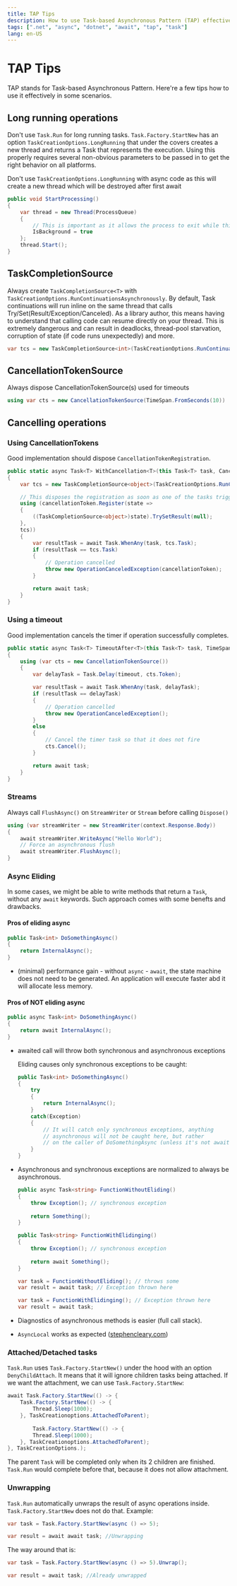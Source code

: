 ```yaml
---
title: TAP Tips
description: How to use Task-based Asynchronous Pattern (TAP) effectively
tags: [".net", "async", "dotnet", "await", "tap", "task"]
lang: en-US
---
```



# TAP Tips

TAP stands for Task-based Asynchronous Pattern. Here're a few tips how to
use it effectively in some scenarios.

## Long running operations

Don't use `Task.Run` for long running tasks. `Task.Factory.StartNew` has an
option `TaskCreationOptions.LongRunning` that under the covers creates a new
thread and returns a Task that represents the  execution. Using this properly
requires several non-obvious parameters to be  passed in to get the right
behavior on all platforms.

Don't use `TaskCreationOptions.LongRunning` with async code as this will create
a new thread which will be destroyed after first await

```csharp
public void StartProcessing()
{
    var thread = new Thread(ProcessQueue) 
    {
        // This is important as it allows the process to exit while this thread is running
        IsBackground = true
    };
    thread.Start();
}
```

## TaskCompletionSource

Always create `TaskCompletionSource<T>` with
`TaskCreationOptions.RunContinuationsAsynchronously`. By default, Task
continuations will run inline on the same thread that calls
Try/Set(Result/Exception/Canceled). As a library author, this means having to
understand that calling code can resume directly on your thread. This is
extremely dangerous and can result in deadlocks, thread-pool starvation,
corruption of state (if code runs unexpectedly) and more.

```csharp
var tcs = new TaskCompletionSource<int>(TaskCreationOptions.RunContinuationsAsynchronously);
```

## CancellationTokenSource

Always dispose CancellationTokenSource(s) used for timeouts

```csharp
using var cts = new CancellationTokenSource(TimeSpan.FromSeconds(10))
```

## Cancelling operations

### Using CancellationTokens

Good implementation should dispose `CancellationTokenRegistration`.

```csharp
public static async Task<T> WithCancellation<T>(this Task<T> task, CancellationToken cancellationToken)
{
    var tcs = new TaskCompletionSource<object>(TaskCreationOptions.RunContinuationsAsynchronously);

    // This disposes the registration as soon as one of the tasks trigger
    using (cancellationToken.Register(state =>
    {
        ((TaskCompletionSource<object>)state).TrySetResult(null);
    },
    tcs))
    {
        var resultTask = await Task.WhenAny(task, tcs.Task);
        if (resultTask == tcs.Task)
        {
            // Operation cancelled
            throw new OperationCanceledException(cancellationToken);
        }

        return await task;
    }
}
```

### Using a timeout

Good implementation cancels the timer if operation successfully completes.

```csharp
public static async Task<T> TimeoutAfter<T>(this Task<T> task, TimeSpan timeout)
{
    using (var cts = new CancellationTokenSource())
    {
        var delayTask = Task.Delay(timeout, cts.Token);

        var resultTask = await Task.WhenAny(task, delayTask);
        if (resultTask == delayTask)
        {
            // Operation cancelled
            throw new OperationCanceledException();
        }
        else
        {
            // Cancel the timer task so that it does not fire
            cts.Cancel();
        }

        return await task;
    }
}
```

### Streams

Always call `FlushAsync()` on `StreamWriter` or `Stream` before calling
`Dispose()`

```csharp
using (var streamWriter = new StreamWriter(context.Response.Body))
{
    await streamWriter.WriteAsync("Hello World");
    // Force an asynchronous flush
    await streamWriter.FlushAsync();
}
```

### Async Eliding

In some cases, we might be able to write methods that return a `Task`, without
any `await` keywords. Such approach comes with some benefts and drawbacks.

#### Pros of eliding async

```csharp
public Task<int> DoSomethingAsync()
{
    return InternalAsync();
}
```

- (minimal) performance gain - without `async` - `await`, the state machine does
not need to be generated. An application will execute faster abd it will
allocate less memory.

#### Pros of NOT eliding async

```csharp
public async Task<int> DoSomethingAsync()
{
    return await InternalAsync();
}
```

- awaited call will throw both synchronous and asynchronous exceptions

    Eliding causes only synchronous exceptions to be caught:

    ```csharp
    public Task<int> DoSomethingAsync()
    {
        try 
        {
            return InternalAsync();
        }
        catch(Exception)
        {
            // It will catch only synchronous exceptions, anything
            // asynchronous will not be caught here, but rather
            // on the caller of DoSomethingAsync (unless it's not awaited)
        }
    }
    ```

- Asynchronous and synchronous exceptions are normalized to always be
  asynchronous.

    ```csharp
    public async Task<string> FunctionWithoutEliding()
    {
        throw Exception(); // synchronous exception
        
        return Something();
    }

    public Task<string> FunctionWithElidinging()
    {
        throw Exception(); // synchronous exception
        
        return await Something();
    }

    var task = FunctionWithoutEliding(); // throws some 
    var result = await task; // Exception thrown here

    var task = FunctionWithElidinging(); // Exception thrown here
    var result = await task;
    ```

- Diagnostics of asynchronous methods is easier (full call stack).

- `AsyncLocal` works as expected
  ([stephencleary.com](https://blog.stephencleary.com/2016/12/eliding-async-await.html))

### Attached/Detached tasks

`Task.Run` uses `Task.Factory.StartNew()` under the hood with an option
`DenyChildAttach`. It means that it will ignore children tasks being attached.
If we want the attachment, we can use `Task.Factory.StartNew`:

```csharp
await Task.Factory.StartNew(() -> {
    Task.Factory.StartNew(() -> {
        Thread.Sleep(1000);
    }, TaskCreationoptions.AttachedToParent);
    
        Task.Factory.StartNew(() -> {
        Thread.Sleep(1000);
    }, TaskCreationoptions.AttachedToParent);
}, TaskCreationOptions.);
```

The parent `Task` will be completed only when its 2 children are finished.
`Task.Run` would complete before that, because it does not allow attachment.

### Unwrapping

`Task.Run` automatically unwraps the result of async operations inside.
`Task.Factory.StartNew` does not do that. Example:

```csharp
var task = Task.Factory.StartNew(async () => 5);

var result = await await task; //Unwrapping
```

The way around that is:

```csharp
var task = Task.Factory.StartNew(async () => 5).Unwrap();

var result = await task; //Already unwrapped
```